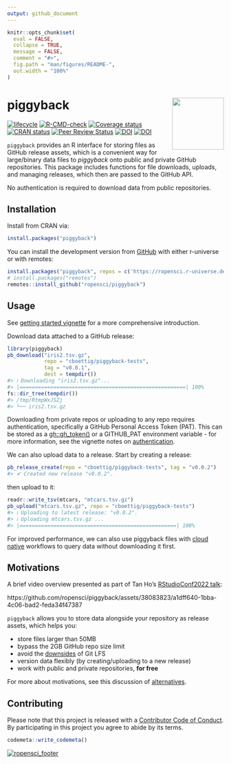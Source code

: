 ```yaml
---
output: github_document
---
```


<!-- README.md is generated from README.Rmd. Please edit that file -->


```r
knitr::opts_chunk$set(
  eval = FALSE,
  collapse = TRUE,
  message = FALSE,
  comment = "#>",
  fig.path = "man/figures/README-",
  out.width = "100%"
)
```

# piggyback <img src="man/figures/logo.svg" align="right" alt="" width="120" />

  <!-- badges: start -->

[![lifecycle](https://img.shields.io/badge/lifecycle-stable-green.svg)](https://lifecycle.r-lib.org/articles/stages.html)
[![R-CMD-check](https://github.com/ropensci/piggyback/workflows/R-CMD-check/badge.svg)](https://github.com/ropensci/piggyback/actions)
[![Coverage status](https://codecov.io/gh/ropensci/piggyback/branch/master/graph/badge.svg)](https://app.codecov.io/github/ropensci/piggyback?branch=master)
[![CRAN status](https://www.r-pkg.org/badges/version/piggyback)](https://cran.r-project.org/package=piggyback)
[![Peer Review Status](https://badges.ropensci.org/220_status.svg)](https://github.com/ropensci/software-review/issues/220)
[![DOI](https://zenodo.org/badge/132979724.svg)](https://zenodo.org/badge/latestdoi/132979724)
[![DOI](http://joss.theoj.org/papers/10.21105/joss.00971/status.svg)](https://doi.org/10.21105/joss.00971)
  <!-- badges: end -->

`piggyback` provides an R interface for storing files as GitHub release assets,
which is a convenient way for large/binary data files to _piggyback_ onto public 
and private GitHub repositories. This package includes functions for file downloads,
uploads, and managing releases, which then are passed to the GitHub API. 

No authentication is required to download data from public repositories.

## Installation
Install from CRAN via:
```r
install.packages("piggyback")
```
You can install the development version from [GitHub](https://github.com/ropensci/piggyback)
with either r-universe or with remotes:
```r
install.packages("piggyback", repos = c('https://ropensci.r-universe.dev', getOption("repos")))
# install.packages("remotes")
remotes::install_github("ropensci/piggyback")
```
## Usage
See [getting started vignette](https://docs.ropensci.org/piggyback/articles/piggyback.html)
for a more comprehensive introduction.

Download data attached to a GitHub release:
```r
library(piggyback)
pb_download("iris2.tsv.gz", 
            repo = "cboettig/piggyback-tests",
            tag = "v0.0.1",
            dest = tempdir())
#> ℹ Downloading "iris2.tsv.gz"...
#> |======================================================| 100%
fs::dir_tree(tempdir())
#> /tmp/RtmpWxJSZj
#> └── iris2.tsv.gz
```
Downloading from private repos or uploading to any repo requires authentication, 
specifically a GitHub Personal Access Token (PAT). This can be stored as a
[gh::gh_token()](https://usethis.r-lib.org/articles/git-credentials.html#get-a-personal-access-token-pat)
or a GITHUB_PAT environment variable - for more information, see the vignette notes on
[authentication](https://docs.ropensci.org/piggyback/articles/piggyback.html#authentication).

We can also upload data to a release. Start by creating a release:
```r
pb_release_create(repo = "cboettig/piggyback-tests", tag = "v0.0.2")
#> ✔ Created new release "v0.0.2".
```
then upload to it:
```r
readr::write_tsv(mtcars, "mtcars.tsv.gz")
pb_upload("mtcars.tsv.gz", repo = "cboettig/piggyback-tests")
#> ℹ Uploading to latest release: "v0.0.2".
#> ℹ Uploading mtcars.tsv.gz ...
#> |===================================================| 100%
```

For improved performance, we can also use piggyback files with 
[cloud native](https://docs.ropensci.org/piggyback/articles/cloud_native.html)
workflows to query data without downloading it first. 

## Motivations

A brief video overview presented as part of Tan Ho's [RStudioConf2022 talk](https://www.youtube.com/watch?v=wzcz4xNGeTI&t=655s):

https://github.com/ropensci/piggyback/assets/38083823/a1dff640-1bba-4c06-bad2-feda34f47387

`piggyback` allows you to store data alongside your repository as release assets,
which helps you:

- store files larger than 50MB
- bypass the 2GB GitHub repo size limit
<!-- 
original URL:
https://angryfrenchman.org/github-s-large-file-storage-is-no-panacea-for-open-source-quite-the-opposite-12c0e16a9a91 
-->
- avoid the [downsides](https://archive.is/3D16r) of Git LFS
- version data flexibly (by creating/uploading to a new release)
- work with public and private repositories, **for free**

For more about motivations, see this discussion of
[alternatives](https://docs.ropensci.org/piggyback/articles/alternatives.html).

## Contributing

Please note that this project is released with a 
[Contributor Code of Conduct](https://ropensci.org/code-of-conduct/).
By participating in this project you agree to abide by its terms.

```r
codemeta::write_codemeta()
```

[![ropensci_footer](https://ropensci.org/public_images/ropensci_footer.png)](https://ropensci.org)
